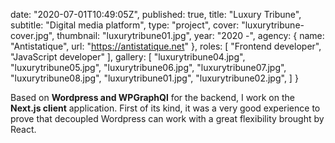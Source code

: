 
  date: "2020-07-01T10:49:05Z",
  published: true,
  title: "Luxury Tribune",
  subtitle: "Digital media platform",
  type: "project",
  cover: "luxurytribune-cover.jpg",
  thumbnail: "luxurytribune01.jpg",
  year: "2020 -",
  agency: {
    name: "Antistatique",
    url: "https://antistatique.net"
  },
  roles: [
    "Frontend developer",
    "JavaScript developer"
  ],
  gallery: [
    "luxurytribune04.jpg",
    "luxurytribune05.jpg",
    "luxurytribune06.jpg",
    "luxurytribune07.jpg",
    "luxurytribune08.jpg",
    "luxurytribune01.jpg",
    "luxurytribune02.jpg",
  ]
}

Based on **Wordpress and WPGraphQl** for the backend, I work on the **Next.js client** application. First of its kind, it was a very good experience to prove that decoupled Wordpress can work with a great flexibility brought by React.
